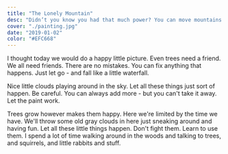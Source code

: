 ```yaml
---
title: "The Lonely Mountain"
desc: "Didn’t you know you had that much power? You can move mountains. You can do anything."
cover: "./painting.jpg"
date: "2019-01-02"
color: "#EFC668"
---
```


I thought today we would do a happy little picture. Even trees need a friend. We all need friends. There are no mistakes. You can fix anything that happens. Just let go - and fall like a little waterfall.  

Nice little clouds playing around in the sky. Let all these things just sort of happen. Be careful. You can always add more - but you can't take it away. <AwesomeLink>Let the paint work</AwesomeLink>.  

Trees grow however makes them happy. Here we're limited by the time we have. We'll throw some old gray clouds in here just sneaking around and having fun. Let all these little things happen. Don't fight them. Learn to use them. I spend a lot of time walking around in the woods and talking to trees, and squirrels, and little rabbits and <AwesomeLink>stuff</AwesomeLink>.  

